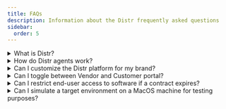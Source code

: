 ```yaml
---
title: FAQs
description: Information about the Distr frequently asked questions
sidebar:
  order: 5
---
```


<details>
  <summary>What is Distr?</summary>
  <p>
    Distr is an open-core commercial software distribution platform designed for
    Software and AI companies to manage and deploy software to
    customer-controlled environments.
  </p>
</details>

<details>
  <summary>How do Distr agents work?</summary>
  <p>
    Distr agents are lightweight components that are installed in the target
    deployment environment and can be delivered by Distr or embedded directly
    into the vendor's Helm charts or Docker Compose files. They handle lifecycle
    tasks such as installation, updates, and rollbacks while providing essential
    metrics and logs.
  </p>
</details>

<details>
  <summary>Can I customize the Distr platform for my brand?</summary>
  <p>
    Yes, Distr can be white-labeled with your branding, providing a consistent
    experience for your customers and making the platform appear as an extension
    of your product suite.
  </p>
</details>

<details>
  <summary>Can I toggle between Vendor and Customer portal?</summary>
  <p>
    {' '}
    No, there is no way to toggle between the Vendor and Customer views. If a
    vendor wants to manage their own deployments, they can do so using the
    Deployments tab within the Vendor Portal. The Customer Portal is only
    accessible to end-customers who have been onboarded by a software vendor.
    After onboarding, the customer will receive an email to set their
    credentials. Once the credentials are set, the end-customer can access the
    Customer Portal.{' '}
  </p>
</details>

<details>
  <summary>
    Can I restrict end-user access to software if a contract expires?
  </summary>
  <p>
    {' '}
    Yes, through the [License management feature](/docs/guides/license-mgmt/),
    Vendors can set expiration dates for each license. Once an expiration date
    expires, the end customer will no longer have access to the software
    versions previously granted by the license.{' '}
  </p>
</details>

<details>
  <summary>
    Can I simulate a target environment on a MacOS machine for testing purposes?
  </summary>
  <p>
    {' '}
    Yes, definitely. If you want to simulate a target environment by running a
    container hosting emulator like [Docker
    Desktop](https://www.docker.com/products/docker-desktop/) on your macOS
    machine, check out this [short guide](/docs/guides/distr-on-macos/). It
    covers the configuration steps needed to ensure Distr can communicate with
    the Docker daemon.{' '}
  </p>
</details>
